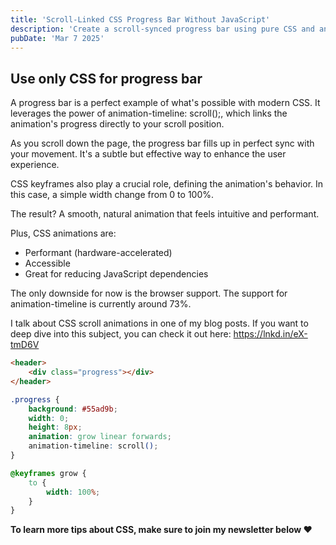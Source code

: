 ```yaml
---
title: 'Scroll-Linked CSS Progress Bar Without JavaScript'
description: 'Create a scroll-synced progress bar using pure CSS and animation-timeline—no JavaScript needed. Lightweight, and performant.'
pubDate: 'Mar 7 2025'
---
```



<Picture
	src="/short/03-2025/progress-bar-full-css.gif"
	alt="progress bar creation in CSS only"
	width="400"
	height="600"
	style="margin: 2em auto 1em auto; display: block; border: 4px solid var(--border)"
/>

## Use only CSS for progress bar

A progress bar is a perfect example of what's possible with modern CSS.
It leverages the power of animation-timeline: scroll();, which links the animation's progress directly to your scroll position.

As you scroll down the page, the progress bar fills up in perfect sync with your movement.
It's a subtle but effective way to enhance the user experience.

CSS keyframes also play a crucial role, defining the animation's behavior.
In this case, a simple width change from 0 to 100%.

The result?
A smooth, natural animation that feels intuitive and performant.

Plus, CSS animations are:

- Performant (hardware-accelerated)
- Accessible
- Great for reducing JavaScript dependencies

The only downside for now is the browser support.
The support for animation-timeline is currently around 73%.

I talk about CSS scroll animations in one of my blog posts.
If you want to deep dive into this subject, you can check it out here: https://lnkd.in/eX-tmD6V

```html
<header>
	<div class="progress"></div>
</header>
```

```css
.progress {
	background: #55ad9b;
	width: 0;
	height: 8px;
	animation: grow linear forwards;
	animation-timeline: scroll();
}

@keyframes grow {
	to {
		width: 100%;
	}
}
```

**To learn more tips about CSS, make sure to join my newsletter below ❤️**
